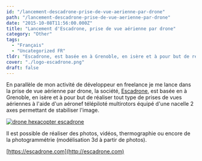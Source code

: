 ```yaml
---
id: "/lancement-descadrone-prise-de-vue-aerienne-par-drone"
path: "/lancement-descadrone-prise-de-vue-aerienne-par-drone"
date: "2015-10-08T11:56:00.000Z"
title: "Lancement d'Escadrone, prise de vue aérienne par drone"
category: "Other"
tags: 
  - "Français"
  - "Uncategorized FR"
tldr: "Escadrone, est basée en à Grenoble, en isère et à pour but de réaliser tout type de prises de vues aériennes à l'aide d'un drone multirotors équipé d'une nacelle 2 axes permettant de stabiliser l'image."
cover: "./logo-escadrone.png"
draft: false
---
```


En parallèle de mon activité de développeur en freelance je me lance dans la prise de vue aérienne par drone, la société, [Escadrone](http://escadrone.com), est basée en à Grenoble, en isère et à pour but de réaliser tout type de prises de vues aériennes à l'aide d'un aéronef télépiloté multirotors équipé d'une nacelle 2 axes permettant de stabiliser l'image.

[![drone hexacopter escadrone](./P1060869V1-495x400.jpg)](./P1060869V1.jpg)

Il est possible de réaliser des photos, vidéos, thermographie ou encore de la photogrammétrie (modélisation 3d à partir de photos).

[https://escadrone.com](http://escadrone.com)
